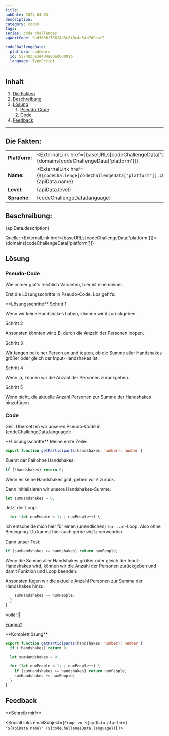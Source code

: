 ```yaml
---
title:
pubDate: 2024-04-03
description:
category: coden
tags:
series: code challenges
vgWortCode: 9ed3686f78624d5c840c4e54b7d9caf2

codeChallengeData:
  platform: codewars
  id: 5574835e3e404a0bed00001b
  language: TypeScript
---
```


## Inhalt

1. [Die Fakten](#)
1. [Beschreibung](#)
1. [Lösung](#)
   1. [Pseudo-Code](#)
   1. [Code](#)
1. [Feedback](#)

---

## Die Fakten:

|                |                                                                                                                                            |
| -------------- | ------------------------------------------------------------------------------------------------------------------------------------------ |
| **Plattform:** | <ExternalLink href={baseURLs[codeChallengeData['platform']]}>{domains[codeChallengeData['platform']]}</ExternalLink>                       |
| **Name:**      | <ExternalLink href={`${codeChallenge[codeChallengeData['platform']].challenge.url}/${codeChallengeData.id}`}>{apiData.name}</ExternalLink> |
| **Level**:     | {apiData.level}                                                                                                                            |
| **Sprache**:   | {codeChallengeData.language}                                                                                                               |

## Beschreibung:

<FetchedMarkdown>{apiData.description}</FetchedMarkdown>

Quelle: <ExternalLink href={baseURLs[codeChallengeData['platform']]}>{domains[codeChallengeData['platform']]}</ExternalLink>

## Lösung

### Pseudo-Code

Wie immer gibt's reichlich Varianten, hier ist eine meiner.

Erst die Lösungsschritte in Pseudo-Code. Los geht’s:

<Accordion>
**Lösungsschritte**

<Accordion>
Schritt 1

Wenn wir keine Handshakes haben, können wir `0` zurückgeben.

</Accordion>
<Accordion>
Schritt 2

Ansonsten könnten wir z.B. durch die Anzahl der Personen loopen.

</Accordion>
<Accordion>
Schritt 3

Wir fangen bei einer Person an und testen, ob die Summe aller Handshakes größer oder gleich der Input-Handshakes ist.

</Accordion>
<Accordion>
Schritt 4

Wenn ja, können wir die Anzahl der Personen zurückgeben.

</Accordion>
<Accordion>
Schritt 5

Wenn nicht, die aktuelle Anzahl Personen zur Summe der Handshakes hinzufügen.

</Accordion>
</Accordion>

### Code

Geil. Übersetzen wir unseren Pseudo-Code in {codeChallengeData.language}:

<Accordion>
**Lösungsschritte**

<Accordion>
Meine erste Zeile:

```ts
export function getParticipants(handshakes: number): number {
```

</Accordion>
<Accordion>

Zuerst der Fall ohne Handshakes:

```ts
if (!handshakes) return 0;
```

Wenn es keine Handshakes gibt, geben wir `0` zurück.

</Accordion>
<Accordion>

Dann initialisieren wir unsere Handshakes-Summe:

```ts
let sumHandshakes = 0;
```

</Accordion>
<Accordion>

Jetzt der Loop:

```ts
  for (let numPeople = 1; ; numPeople++) {
```

Ich entscheide mich hier für einen (unendlichen) <ExternalLink href={docs.statements.forOf}>`for...of`</ExternalLink>-Loop. Also ohne Bedingung. Du kannst hier auch gerne <ExternalLink href={docs.statements.while}>`while`</ExternalLink> verwenden.

</Accordion>
<Accordion>

Dann unser Test:

```ts
if (sumHandshakes >= handshakes) return numPeople;
```

Wenn die Summe aller Handshakes größer oder gleich der Input-Handshakes wird, können wir die Anzahl der Personen zurückgeben und damit Funktion und Loop beenden.

</Accordion>
<Accordion>

Ansonsten fügen wir die aktuelle Anzahl Personen zur Summe der Handshakes hinzu:

```ts
    sumHandshakes += numPeople;
  }
}
```

</Accordion>
<Accordion>

Voilá! 💪

[Fragen?](#feedback)

</Accordion>
</Accordion>

<Accordion>
**Komplettlösung**

```ts
export function getParticipants(handshakes: number): number {
  if (!handshakes) return 0;

  let sumHandshakes = 0;

  for (let numPeople = 1; ; numPeople++) {
    if (sumHandshakes >= handshakes) return numPeople;
    sumHandshakes += numPeople;
  }
}
```

</Accordion>

## Feedback

<Accordion>
**Schreib mir!**

<SocialLinks
  emailSubject={`Frage zu ${apiData.platform} "${apiData.name}" (${codeChallengeData.language})`}
/>

</Accordion>
